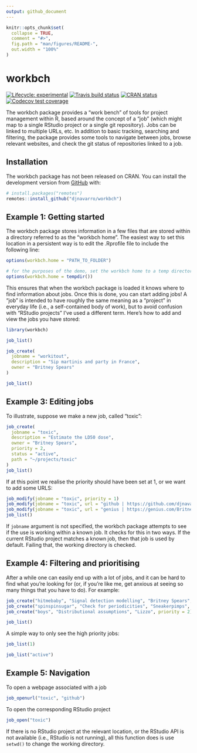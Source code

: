```yaml
---
output: github_document
---
```


<!-- README.md is generated from README.Rmd. Please edit that file -->

```r
knitr::opts_chunk$set(
  collapse = TRUE,
  comment = "#>",
  fig.path = "man/figures/README-",
  out.width = "100%"
)
```
# workbch

<!-- badges: start -->
[![Lifecycle: experimental](https://img.shields.io/badge/lifecycle-experimental-orange.svg)](https://www.tidyverse.org/lifecycle/#experimental)
[![Travis build status](https://travis-ci.org/djnavarro/workbch.svg?branch=master)](https://travis-ci.org/djnavarro/workbch)
[![CRAN status](https://www.r-pkg.org/badges/version/workbch)](https://cran.r-project.org/package=workbch)
[![Codecov test coverage](https://codecov.io/gh/djnavarro/workbch/branch/master/graph/badge.svg)](https://codecov.io/gh/djnavarro/workbch?branch=master)
<!-- badges: end -->

The workbch package provides a "work bench" of tools for project management  within R, based around the concept of a "job" (which might map to a single RStudio project or a single git repository). Jobs can be linked to multiple URLs, etc. In addition to basic tracking, searching and filtering, the package provides some tools to navigate between jobs, browse relevant websites, and check the git status of repositories linked to a job. 


## Installation

The workbch package has not been released on CRAN. You can install the
development version from [GitHub](https://github.com/) with:

``` r
# install.packages("remotes")
remotes::install_github("djnavarro/workbch")
```


## Example 1: Getting started

The workbch package stores information in a few files that are stored
within a directory referred to as the "workbch home". The easiest way to set
this location in a persistent way is to edit the .Rprofile file to include
the following line:

```r
options(workbch.home = "PATH_TO_FOLDER")
```
```r
# for the purposes of the demo, set the workbch home to a temp directory 
options(workbch.home = tempdir())
```

This ensures that when the workbch package is loaded it knows where to find information about jobs. Once this is done, you can start adding jobs! A "job" is intended to have roughly the same meaning as a "project" in everyday life (i.e., a self-contained body of work), but to avoid confusion with "RStudio projects" I've used a different term. Here's how to add and view the jobs you have stored:

```r
library(workbch)

job_list()

job_create(
  jobname = "workitout", 
  description = "Sip martinis and party in France", 
  owner = "Britney Spears"
)

job_list()
```

## Example 3: Editing jobs

To illustrate, suppose we make a new job, called "toxic":

```r
job_create(
  jobname = "toxic",
  description = "Estimate the LD50 dose",
  owner = "Britney Spears",
  priority = 2,
  status = "active",
  path = "~/projects/toxic"
)
job_list()
```

If at this point we realise the priority should have been set at 1, or we want to add some URLS:

```r
job_modify(jobname = "toxic", priority = 1)
job_modify(jobname = "toxic", url = "github | https://github.com/djnavarro/toxic")
job_modify(jobname = "toxic", url = "genius | https://genius.com/Britney-spears-toxic-lyrics")
job_list()
```

If `jobname` argument is not specified, the workbch package attempts to see if the use is working within a known job. It checks for this in two ways. If the current RStudio project matches a known job, then that job is used by default. Failing that, the working directory is checked.

## Example 4: Filtering and prioritising

After a while one can easily end up with a lot of jobs, and it can be hard to find what you're looking for (or, if you're like me, get anxious at seeing so many things that you have to do). For example:

```r
job_create("hitmebaby", "Signal detection modelling", "Britney Spears", priority = 2)
job_create("spinspinsugar", "Check for periodicities", "Sneakerpimps", priority = 1)
job_create("boys", "Distributional assumptions", "Lizzo", priority = 2)
```
```r
job_list()
```

A simple way to only see the high priority jobs:

```r
job_list(1)
```


```r
job_list("active")
```


## Example 5: Navigation

To open a webpage associated with a job

```r
job_openurl("toxic", "github")
```

To open the corresponding RStudio project 

```r
job_open("toxic")
```

If there is no RStudio project at the relevant location, or the RStudio API is not available (i.e., RStudio is not running), all this function does is use `setwd()` to change the working directory.
